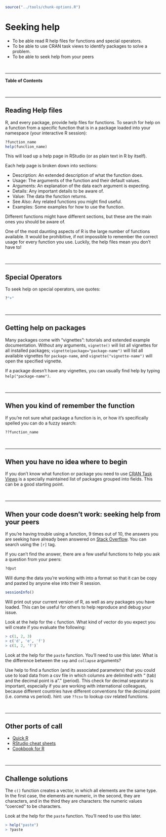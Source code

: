 
```r
source("../tools/chunk-options.R")
```

# Seeking help

<!--sec data-title="Learning Objectives" data-id="obj" data-show=true data-collapse=false ces-->

* To be able read R help files for functions and special operators.
* To be able to use CRAN task views to identify packages to solve a problem.
* To be able to seek help from your peers

<!--endsec-->

<br>

---

**Table of Contents**

<!-- toc -->

<br>

---


## Reading Help files

R, and every package, provide help files for functions. To search for help on a
function from a specific function that is in a package loaded into your
namespace (your interactive R session):

```r
?function_name
help(function_name)
```

This will load up a help page in RStudio (or as plain text in R by itself).

Each help page is broken down into sections:

 - Description: An extended description of what the function does.
 - Usage: The arguments of the function and their default values.
 - Arguments: An explanation of the data each argument is expecting.
 - Details: Any important details to be aware of.
 - Value: The data the function returns.
 - See Also: Any related functions you might find useful.
 - Examples: Some examples for how to use the function.

Different functions might have different sections, but these are the main ones you should be aware of.

<!--sec data-title="Tip: Reading help files" data-id="tip1" data-show=true data-collapse=true ces-->

One of the most daunting aspects of R is the large number of functions available. It would be prohibitive, if not impossible to remember the correct usage for every function you use. Luckily, the help files mean you don't have to!

<!--endsec-->

<br>

---

## Special Operators

To seek help on special operators, use quotes:

```r
?"+"
```

<br>

---

## Getting help on packages

Many packages come with "vignettes": tutorials and extended example documentation.
Without any arguments, `vignette()` will list all vignettes for all installed packages;
`vignette(package="package-name")` will list all available vignettes for
`package-name`, and `vignette("vignette-name")` will open the specified vignette.

If a package doesn't have any vignettes, you can usually find help by typing
`help("package-name")`.

<br>

---

## When you kind of remember the function

If you're not sure what package a function is in, or how it's specifically spelled you can do a fuzzy search:

```r
??function_name
```

<br>

---

## When you have no idea where to begin

If you don't know what function or package you need to use
[CRAN Task Views](http://cran.at.r-project.org/web/views)
is a specially maintained list of packages grouped into
fields. This can be a good starting point.

<br>

---

## When your code doesn't work: seeking help from your peers

If you're having trouble using a function, 9 times out of 10,
the answers you are seeking have already been answered on
[Stack Overflow](http://stackoverflow.com/). You can search using
the `[r]` tag.

If you can't find the answer, there are a few useful functions to
help you ask a question from your peers:

```r
?dput
```

Will dump the data you're working with into a format so that it can
be copy and pasted by anyone else into their R session.

```r
sessionInfo()
```

Will print out your current version of R, as well as any packages you
have loaded. This can be useful for others to help reproduce and debug
your issue.

<!--sec data-title="Challenge 1" data-id="ch1" data-show=true data-collapse=false ces-->

Look at the help for the `c` function. What kind of vector do you expect you will create if you evaluate the following: 
```r
> c(1, 2, 3)
> c('d', 'e', 'f')
> c(1, 2, 'f')`
```

<!--endsec-->

<!--sec data-title="Challenge 2" data-id="ch2" data-show=true data-collapse=false ces-->

Look at the help for the `paste` function. You'll need to use this later.  What is the difference between the `sep` and `collapse` arguments?

<!--endsec--> 

<!--sec data-title="Challenge 3" data-id="ch3" data-show=true data-collapse=false ces-->

Use help to find a function (and its associated parameters) that you could use to load data from a csv file in which columns are delimited with "\t" (tab) and the decimal point is a "." (period). This check for decimal separator is important, especially if you are working with international colleagues, because different countries have different conventions for the decimal point (i.e. comma vs period).
hint: use `??csv` to lookup csv related functions.

<!--endsec-->

<br>

---

## Other ports of call

* [Quick R](http://www.statmethods.net/)
* [RStudio cheat sheets](http://www.rstudio.com/resources/cheatsheets/)
* [Cookbook for R](http://www.cookbook-r.com/)

<br>

---

## Challenge solutions

<!--sec data-title="Solution to Challenge 1" data-id="ch1sol" data-show=true data-collapse=true ces-->

The `c()` function creates a vector, in which all elements are the same type. In the first case, the elements are numeric, in the second, they are characters, and in the third they are characters: the numeric values "coerced" to be characters.

<!--endsec-->

<!--sec data-title="Solution to Challenge 2" data-id="ch2sol" data-show=true data-collapse=true ces-->

Look at the help for the `paste` function. You'll need to use this later. 
 
```r
> help("paste")
> ?paste
```

<!--endsec-->

